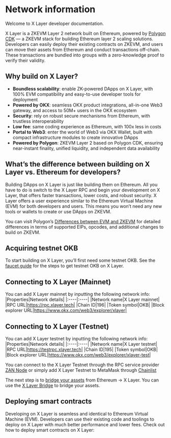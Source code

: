 # Network information
Welcome to X Layer developer documentation.

X Layer is a ZKEVM Layer 2 network built on Ethereum, powered by [Polygon CDK](https://wiki.polygon.technology/docs/cdk/ "Polygon CDK") —  a ZKEVM stack for building Ethereum layer 2 scaling solutions.
Developers can easily deploy their existing contracts on ZKEVM, and users can move their assets from Ethereum and conduct transactions off-chain. These transactions are bundled into groups with a zero-knowledge proof to verify their validity.

## Why build on X Layer?
- **Boundless scalability**: enable ZK-powered DApps on X Layer, with 100% EVM compatibility and easy-to-use developer tools for deployment
- **Powered by OKX**: seamless OKX product integrations, all-in-one Web3 gateway, and access to 50M+ users in the OKX ecosystem
- **Security**: rely on robust secure mechanisms from Ethereum, with trustless interoperability
- **Low fee**: same coding experience as Ethereum, with 100x less in costs
- **Portal to Web3**: enter the world of Web3 via OKX Wallet, built with compact infrastructure modules to create innovative DApps
- **Powered by Polygon**: ZKEVM Layer 2 based on Polygon CDK, ensuring near-instant finality, unified liquidity, and independent data availability

## What’s the difference between building on X Layer vs. Ethereum for developers?
Building DApps on X Layer is just like building them on Ethereum. All you have to do is switch to the X Layer RPC and begin your development on X Layer, that offers faster transactions, lower costs, and robust security. X Layer offers a user experience similar to the Ethereum Virtual Machine (EVM) for both developers and users. This means you won’t need any new tools or wallets to create or use DApps on ZKEVM.

<Tip title="Note">You can visit Polygon’s [Differences between EVM and ZKEVM](https://wiki.polygon.technology/docs/zkevm/protocol/evm-diff/ "Differences between EVM and ZKEVM") for detailed differences in terms of supported EIPs, opcodes, and additional changes to build on ZKEVM.</Tip>

## Acquiring testnet OKB
To start building on X Layer, you’ll first need some testnet OKB. See the [faucet guide](/developer/bridge/get-testnet-okb-from-faucet "Faucet guide") for the steps to get testnet OKB on X Layer.

## Connecting to X Layer (Mainnet)
You can add X Layer mainnet by inputting the following network info:
|Properties|Network details|
|:----|:----|
|Network name|X Layer mainnet|
|RPC URL|https://rpc.xlayer.tech|
|Chain ID|196|
|Token symbol|OKB|
|Block explorer URL|https://www.okx.com/web3/explorer/xlayer|

## Connecting to X Layer (Testnet)
You can add X Layer testnet by inputting the following network info:
|Properties|Network details|
|:----|:----|
|Network name|X Layer testnet|
|RPC URL|https://testrpc.xlayer.tech|
|Chain ID|195|
|Token symbol|OKB|
|Block explorer URL|https://www.okx.com/web3/explorer/xlayer-test|

You can connect to the X Layer Testnet through the RPC service provider [ZAN Node](https://zan.top/home/node-service/?partner=X1 "ZAN Node") or simply add X Layer Testnet to MetaMask through [Chainlist](https://chainlist.org/chain/195 "Chainlist")

The next step is to [bridge your assets](/users/move-your-funds/bridge-funds-to-xlayer "bridge your assets") from Ethereum → X Layer. You can use the [X Layer Bridge](https://www.okx.com/xlayer/bridge-test "X Layer Bridge") to bridge your assets.

## Deploying smart contracts
Developing on X Layer is seamless and identical to Ethereum Virtual Machine (EVM). Developers can use their existing code and toolings to deploy on X Layer with much better performance and lower fees.
Check out how to deploy smart contracts on X Layer:
<Card mainTitle="Deploy using Hardhat" subTitle='Guide to deploy contract using Hardhat' link="../smart-contract/deploy-with-hardhat"/>
<Card mainTitle="Deploy using Truffle" subTitle='Guide to deploy contract using Truffle' link="../smart-contract/deploy-with-truffle"/>
<Card mainTitle="Deploy using Foundry" subTitle='Guide to deploy contract using Foundry' link="../smart-contract/deploy-with-foundry"/>